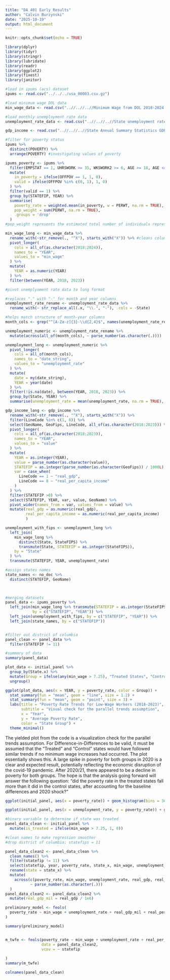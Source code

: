 ```yaml
---
title: "DA 401 Early Results"
author: "Calvin Burzynski"
date: "2025-10-19"
output: html_document
---
```


```r
knitr::opts_chunk$set(echo = TRUE)
```

```r
library(dplyr)
library(tidyr)
library(stringr)
library(lubridate)
library(readr)
library(ggplot2)
library(fixest)
library(janitor)

#load in ipums (acs) dataset
ipums <- read.csv("../../../usa_00003.csv.gz")

#load minimum wage DOL data
min_wage_data <- read.csv("..//..//..//Minimum Wage from DOL 2018-2024.csv")

#load monthly unemployment rate data
unemployment_rate_data <- read.csv("..//..//..//State unemployment rates over the last 10 years, seasonally adjusted_BLS.csv")

gdp_income <- read.csv("..//..//..//State Annual Summary Statistics GDP Income.csv", skip = 3)
```

```r
#filter for poverty status
ipums %>%
  distinct(POVERTY) %>%
  arrange(POVERTY) #investigating values of poverty 

ipums_poverty <- ipums %>%
  filter(EMPSTAT == 1, UHRSWORK >= 35, WKSWORK2 >= 6, AGE >= 18, AGE <= 64) %>%
  mutate(
    in_poverty = ifelse(OFFPOV == 1, 1, 0), 
    valid = ifelse(OFFPOV %in% c(0, 1), 1, 0)
  ) %>%
  filter(valid == 1) %>%
  group_by(STATEFIP, YEAR) %>%
  summarise(
    poverty_rate = weighted.mean(in_poverty, w = PERWT, na.rm = TRUE),
    pop_weight = sum(PERWT, na.rm = TRUE), 
    .groups = 'drop'
  )
#pop_weight represents the estimated total number of individuals represented by the ACS sample in that state-year 


```


```r
min_wage_long <- min_wage_data %>%
  rename_with(~str_remove(., "^X"), starts_with("X")) %>% #cleans columns with 'X' prefix
  pivot_longer(
    cols = all_of(as.character(2018:2024)),
    names_to = "YEAR",
    values_to = "min_wage"
  ) %>%
  mutate(
    YEAR = as.numeric(YEAR)
  ) %>%
  filter(between(YEAR, 2018, 2023))
```

```r
#pivot unemplyoment rate data to long format

#replaces "." with "-" for month and year columns
unemployment_rate_rename <- unemployment_rate_data %>%
  rename_with(~ str_replace_all(.x, "\\.", "-"), .cols = -State)

#helps match structure of month-year columns 
month_cols <- grep("^[A-Za-z]{3}-\\d{2,4}$", names(unemployment_rate_rename), value = TRUE)

unemployment_numeric <- unemployment_rate_rename %>%
  mutate(across(all_of(month_cols), ~ parse_number(as.character(.))))

unemployment_long <- unemployment_numeric %>%
  pivot_longer(
    cols = all_of(month_cols), 
    names_to = "date_string", 
    values_to = "unemployment_rate"
  ) %>%
  mutate(
    date = my(date_string), 
    YEAR = year(date)
  ) %>%
  filter(!is.na(date), between(YEAR, 2018, 2023)) %>%
  group_by(State, YEAR) %>%
  summarise(unemployment_rate = mean(unemployment_rate, na.rm = TRUE), .groups = 'drop')
```

```r
gdp_income_long <- gdp_income %>%
  rename_with(~str_remove(., "^X"), starts_with("X")) %>%
  filter(LineCode %in% c(1, 8)) %>%
  select(GeoName, GeoFips, LineCode, all_of(as.character(2018:2023))) %>%
  pivot_longer(
    cols = all_of(as.character(2018:2023)),
    names_to = "YEAR",
    values_to = "value"
  ) %>%
  mutate(
    YEAR = as.integer(YEAR), 
    value = parse_number(as.character(value)),
    STATEFIP = as.integer(parse_number(as.character(GeoFips)) / 1000L), 
    var = case_when(
      LineCode == 1 ~ "real_gdp", 
      LineCode == 8 ~ "real_per_capita_income"
    )
  ) %>%
  filter(STATEFIP >0) %>%
  select(STATEFIP, YEAR, var, value, GeoName) %>%
  pivot_wider(names_from = var, values_from = value) %>%
  mutate(real_gdp = as.numeric(real_gdp), 
         real_per_capita_income = as.numeric(real_per_capita_income)
         )
```




```r
unemployment_with_fips <- unemployment_long %>%
  left_join(
    min_wage_long %>%
      distinct(State, StateFIPS) %>%
      transmute(State, STATEFIP = as.integer(StateFIPS)), 
    by = "State"
  ) %>%
  transmute(STATEFIP, YEAR, unemployment_rate)
```

```r
#assign states names
state_names <- no_doc %>%
  distinct(STATEFIP, GeoName)


  
#merging datasets
panel_data <- ipums_poverty %>%
  left_join(min_wage_long %>% transmute(STATEFIP = as.integer(StateFIPS), YEAR, min_wage), 
            by = c("STATEFIP", "YEAR")) %>%
  left_join(unemployment_with_fips, by = c("STATEFIP", "YEAR")) %>%
  left_join(state_names, by = c("STATEFIP"))


#filter out district of columbia
panel_clean <- panel_data %>%
  filter(STATEFIP != 11)

#summary of data
summary(panel_data)

```



```r
plot_data <- initial_panel %>%
  group_by(State.x) %>%
  mutate(Group = ifelse(any(min_wage > 7.25), "Treated States", "Control States")) %>%
  ungroup()

ggplot(plot_data, aes(x = YEAR, y = poverty_rate, color = Group)) + 
  stat_summary(fun = "mean", geom = "line", size = 1.2) + 
  stat_summary(fun = "mean", geom = "point", size = 3) + 
  labs(title = "Poverty Rate Trends for Low-Wage Workers (2018-2023)", 
       subtitle = "Visual check for the parallel trends assumption", 
       x = "Year", 
       y = "Average Poverty Rate", 
       color = "State Group") + 
  theme_minimal()
```

The yielded plot from the code is a visualization check for the parallel trends assumption. For Difference-in-Differences to be valid, it must be assumed that the "Treated" and "Control" states would have followed similar trends if no minimum wage increases had occurred. The plot essentially shows this. A large spike in poverty for both groups in 2020 is a clear and expected result, potentially reflecting the economic disruption of the covid-19 pandemic. After 2020/21, there appeared to be a decline in poverty for both groups. The hope is that the analysis going forward will answer the following question: "did the poverty rate in the treated states fall more than it did in the control states, after accounting for the baseline differences and 2020 shock?"

```r
ggplot(initial_panel, aes(x = poverty_rate)) + geom_histogram(bins = 30, fill = "blue", color = "black") + labs(title = "Distribution of State-Year Poverty Rates")

ggplot(initial_panel, aes(x = unemployment_rate, y = poverty_rate)) + geom_point()
```




```r
#binary variable to determine if state was treated
panel_data_clean <- initial_panel %>%
  mutate(is_treated = ifelse(min_wage > 7.25, 1, 0))

#clean names to make regression smoother
#drop district of columbia; statefips = 11

panel_data_clean2 <- panel_data_clean %>%
  clean_names() %>%
  filter(statefip != 11) %>%
  select(statefip, year, poverty_rate, state_x, min_wage, unemployment_rate, real_gdp, real_per_capita_income) %>%
  rename(state = state_x) %>%
  mutate(
    across(c(poverty_rate, min_wage, unemployment_rate, real_gdp, real_per_capita_income), 
           ~ parse_number(as.character(.)))
  )
panel_data_clean2 <- panel_data_clean2 %>%
  mutate(real_gdp_mil = real_gdp / 1e6)

preliminary_model <- feols(
  poverty_rate ~ min_wage + unemployment_rate + real_gdp_mil + real_per_capita_income | statefip + year, data = panel_data_clean2
)

summary(preliminary_model)


m_twfe <- feols(poverty_rate ~ min_wage + unemployment_rate + real_per_capita_income | statefip + year,
                data = panel_data_clean2,
                vcov = ~ statefip 
  
)
summary(m_twfe)
```

```r
colnames(panel_data_clean)
```

